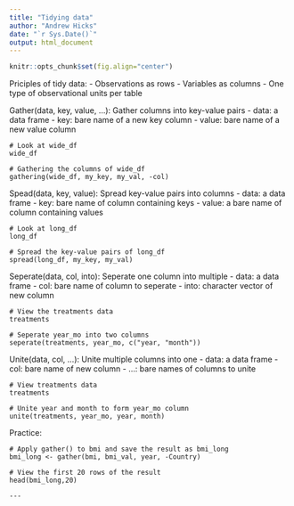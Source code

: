 ```yaml
---
title: "Tidying data"
author: "Andrew Hicks"
date: "`r Sys.Date()`"
output: html_document
---
```


```r
knitr::opts_chunk$set(fig.align="center")
```

Priciples of tidy data:
- Observations as rows
- Variables as columns
- One type of observational units per table

Gather(data, key, value, ...): Gather columns into key-value pairs
- data: a data frame
- key: bare name of a new key column
- value: bare name of a new value column
```
# Look at wide_df
wide_df

# Gathering the columns of wide_df
gathering(wide_df, my_key, my_val, -col)

```

Spead(data, key, value): Spread key-value pairs into columns
- data: a data frame
- key: bare name of column containing keys
- value: a bare name of column containing values
```
# Look at long_df
long_df

# Spread the key-value pairs of long_df
spread(long_df, my_key, my_val)

```

Seperate(data, col, into): Seperate one column into multiple
- data: a data frame
- col: bare name of column to seperate
- into: character vector of new column
```
# View the treatments data
treatments

# Seperate year_mo into two columns
seperate(treatments, year_mo, c("year, "month"))

```

Unite(data, col, ...): Unite multiple columns into one
- data: a data frame
- col: bare name of new column
- ...: bare names of columns to unite

```
# View treatments data
treatments

# Unite year and month to form year_mo column
unite(treatments, year_mo, year, month)
```

Practice:
```
# Apply gather() to bmi and save the result as bmi_long
bmi_long <- gather(bmi, bmi_val, year, -Country)

# View the first 20 rows of the result
head(bmi_long,20)

---



```